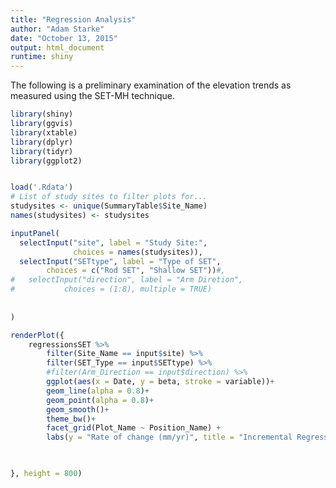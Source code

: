 ```yaml
---
title: "Regression Analysis"
author: "Adam Starke"
date: "October 13, 2015"
output: html_document
runtime: shiny
---
```

The following is a preliminary examination of the elevation trends as measured using the SET-MH technique.


```r
library(shiny)
library(ggvis)
library(xtable)
library(dplyr)
library(tidyr)
library(ggplot2)


load('.Rdata')
# List of study sites to filter plots for...
studysites <- unique(SummaryTable$Site_Name)
names(studysites) <- studysites

inputPanel(
  selectInput("site", label = "Study Site:",
              choices = names(studysites)),
  selectInput("SETtype", label = "Type of SET",
  	    choices = c("Rod SET", "Shallow SET"))#,
#   selectInput("direction", label = "Arm Diretion",
#   	    choices = (1:8), multiple = TRUE)
  
 
)

renderPlot({
	regressionsSET %>% 
		filter(Site_Name == input$site) %>% 
		filter(SET_Type == input$SETtype) %>% 
		#filter(Arm_Direction == input$direction) %>% 
		ggplot(aes(x = Date, y = beta, stroke = variable))+
		geom_line(alpha = 0.8)+
		geom_point(alpha = 0.8)+
		geom_smooth()+
		theme_bw()+
		facet_grid(Plot_Name ~ Position_Name) + 
		labs(y = "Rate of change (mm/yr)", title = "Incremental Regression Analysis")


  
}, height = 800)
```

